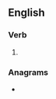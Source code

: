 ==English==

===Verb===
{{head|en|verb form}}

# {{en-past of|hale}}

===Anagrams===
* {{anagrams|en|Dahle|Heald|heald}}